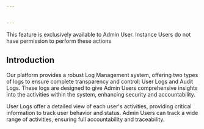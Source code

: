 ```yaml
---


---
```


<Note>
This feature is exclusively available to Admin User. Instance Users do not have permission to perform these actions
</Note>


## Introduction

Our platform provides a robust Log Management system, offering two types of logs to ensure complete transparency and control: User Logs and Audit Logs. These logs are designed to give Admin Users comprehensive insights into the activities within the system, enhancing security and accountability.



<CardGroup cols={2}>
  <Card title="User Logs" icon="blog" href="/guides/admin_guide/log_management/user_logs_management">
User Logs offer a detailed view of each user's activities, providing critical information to track user behavior and status.
  </Card>
  <Card title="Audit Logs" icon="users" href="/guides/admin_guide/log_management/audit_logs_management">
Admin Users can track a wide range of activities, ensuring full accountability and traceability. 
  </Card>
</CardGroup>